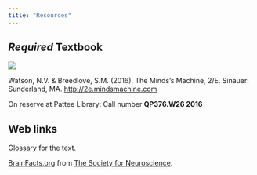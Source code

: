 ```yaml
---
title: "Resources"
---
```


## *Required* Textbook

<img src="http://www.sinauer.com/media/catalog/product/cache/1/image/234x/17f82f742ffe127f42dca9de82fb58b1/t/h/themindsmachine2_3.png">

Watson, N.V. & Breedlove, S.M. (2016). The Minds's Machine, 2/E. Sinauer: Sunderland, MA. <http://2e.mindsmachine.com>

On reserve at Pattee Library: Call number **QP376.W26 2016**

## Web links

[Glossary](http://2e.mindsmachine.com/glossary.html) for the text.

[BrainFacts.org](http://www.brainfacts.org) from [The Society for Neuroscience](http://sfn.org).
